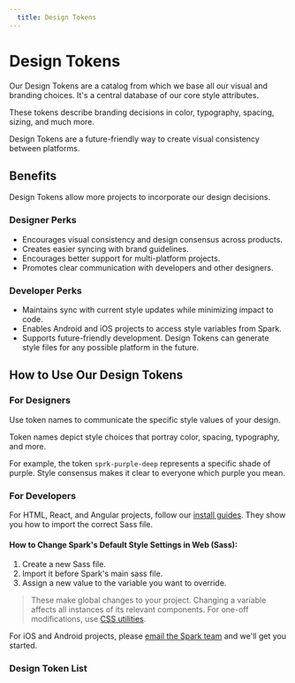 ```yaml
---
  title: Design Tokens
---
```


<h1 class="docs-b-h1 sprk-b-PageTitle sprk-b-TypeDisplayOne sprk-u-mbl sprk-u-Measure">
  Design Tokens
</h1>

Our Design Tokens are a catalog from which we base all our visual and branding choices.
It's a central database of our core style attributes.

These tokens describe branding decisions in color, typography, spacing, sizing, and much more.

Design Tokens are a future-friendly way to create visual consistency between platforms.

## Benefits
Design Tokens allow more projects to incorporate our design decisions.

<h3 class="docs-b-h5 sprk-b-TypeDisplayFive sprk-u-mbm sprk-u-Measure">
  Designer Perks
</h3>

- Encourages visual consistency and design consensus across products.
- Creates easier syncing with brand guidelines.
- Encourages better support for multi-platform projects.
- Promotes clear communication with developers and other designers.

<h3 class="docs-b-h5 sprk-b-TypeDisplayFive sprk-u-mbm sprk-u-Measure">
  Developer Perks
</h3>

- Maintains sync with current style updates while minimizing impact to code.
- Enables Android and iOS projects to access style variables from Spark.
- Supports future-friendly development. Design Tokens can generate style files for any possible platform in the future.

## How to Use Our Design Tokens

<h3 class="docs-b-h5 sprk-b-TypeDisplayFive sprk-u-mbm sprk-u-Measure">
 For Designers
</h3>

Use token names to communicate the specific style values of your design.

Token names depict style choices that portray color, spacing, typography, and more.

For example, the token `sprk-purple-deep` represents a specific shade of purple. Style consensus makes it clear to everyone which purple you mean.

<h3 class="docs-b-h5 sprk-b-TypeDisplayFive sprk-u-mtl sprk-u-mbm sprk-u-Measure">
 For Developers
</h3>

For HTML, React, and Angular projects, follow our [install guides](/installing-spark). They show you how to import the correct Sass file.

<h4 class="docs-b-h6 sprk-b-TypeDisplaySix sprk-u-mtl sprk-u-mbm sprk-u-Measure">
  How to Change Spark's Default Style Settings in Web (Sass):
</h4>
<ol class=" sprk-b-List sprk-b-List--indented sprk-u-Measure sprk-u-mbl">
  <li class="sprk-u-mbs sprk-u-Measure">
    Create a new Sass file.
  </li>
  <li class="sprk-u-mbs sprk-u-Measure">
    Import it before Spark's main sass file.
  </li>
  <li class="sprk-u-mbs sprk-u-Measure">
    Assign a new value to the variable you want to override.
  </li>
</ol>

> These make global changes to your project. Changing a variable affects all instances of its relevant components. For one-off modifications, use [CSS utilities](/using-spark/foundations/css-utilities).

For iOS and Android projects, please [email the Spark team](mailto:sparkdesignsystem@rocketmortgage.com) and we'll get you started.
### Design Token List
<section className="sprk-u-ptn">
  <TokenTable />
</section>
